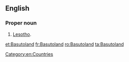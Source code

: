 ==English==
{{wikipedia}}

===Proper noun===
{{en-proper noun}}

# {{lb|en|historical}} [[Lesotho]].

[[Category:en:Countries]]

[[et:Basutoland]]
[[fr:Basutoland]]
[[ro:Basutoland]]
[[ta:Basutoland]]